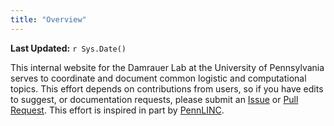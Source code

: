```yaml
---
title: "Overview"
---
```


**Last Updated:** `r Sys.Date()`

This internal website for the Damrauer Lab at the University of Pennsylvania serves to coordinate and document common logistic and computational topics. This effort depends on contributions from users, so if you have edits to suggest, or documentation requests, please submit an [Issue](http://github.com/mglev1n/damrauer-lab/issues) or [Pull Request](http://github.com/mglev1n/damrauer-lab/pulls). This effort is inspired in part by [PennLINC](https://pennlinc.github.io/).
